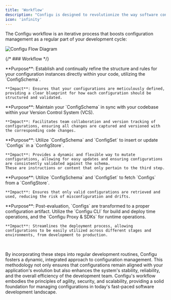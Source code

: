 ```yaml
---
title: 'Workflow'
description: "Configu is designed to revolutionize the way software configurations are managed, integrating seamlessly into the software development lifecycle. Its architecture and workflow are meticulously crafted to support and enhance configuration management, making it a critical component of modern software development practices. Let's delve into the intricacies of how Configu operates, from its architectural foundation to its comprehensive workflow."
icon: 'infinity'
---
```



<Related name="Configu Concepts" link="/introduction/concepts#configu-concepts" />

The Configu workflow is an iterative process that boosts configuration management as a regular part of your development cycle:

<Frame caption="This diagram illustrates the cyclical nature of Configu's workflow, highlighting the continuous interaction between developers, the configuration schema, and the configuration store throughout the development process.">
  <img alt="Configu Flow Diagram" src="/images/flow-diagram.svg" />
</Frame>

{/* ### Workflow */}

<Steps titleSize="h3">
  <Step title="Define ConfigSchema">
    **Purpose**: Establish and continually refine the structure and rules for your configuration instances directly within your code, utilizing the `ConfigSchema`.

    **Impact**: Ensures that your configurations are meticulously defined, providing a clear blueprint for how each configuration should be structured and validated.

  </Step>
  <Step title="Synchronize with VCS">
    **Purpose**: Maintain your `ConfigSchema` in sync with your codebase within your Version Control System (VCS).

    **Impact**: Facilitates team collaboration and version tracking of configurations, ensuring all changes are captured and versioned with the corresponding code changes.

  </Step>
  <Step title="Upsert Configurations">
    **Purpose**: Utilize `ConfigSchema` and `ConfigSet` to insert or update `Configs` in a `ConfigStore`.

    **Impact**: Provides a dynamic and flexible way to mutate configurations, allowing for easy updates and ensuring configurations are consistently validated against the schema.
    These are instructions or content that only pertain to the third step.

  </Step>
  <Step title="Evaluate Configurations">
    **Purpose**: Utilize `ConfigSchema` and `ConfigSet` to fetch `Configs` from a `ConfigStore`.

    **Impact**: Ensures that only valid configurations are retrieved and used, reducing the risk of misconfiguration and drifts.

  </Step>
  <Step title="Export Configurations">
    **Purpose**: Post-evaluation, `Configs` are transformed to a proper configuration artifact. Utilize the `Configu CLI` for build and deploy time operations, and the `Configu Proxy & SDKs` for runtime operations.

    **Impact**: Streamlines the deployment process, allowing configurations to be easily utilized across different stages and environments, from development to production.

  </Step>
  <Step icon="repeat">
  </Step>
</Steps>

<br />

By incorporating these steps into regular development routines, Configu fosters a dynamic, integrated approach to configuration management. This methodology not only ensures that configurations remain aligned with your application's evolution but also enhances the system's stability, reliability, and the overall efficiency of the development team. Configu's workflow embodies the principles of agility, security, and scalability, providing a solid foundation for managing configurations in today's fast-paced software development landscape.
